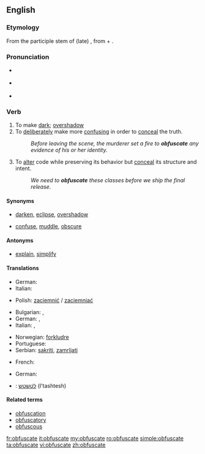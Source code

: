 {{was wotd|2007|July|6}}
==English==

===Etymology===
From the participle stem of (late) {{etyl|la}} {{term|obfuscare}}, from {{term|ob-}} + {{term|fuscare||darken}}.

===Pronunciation===
* {{a|UK}} {{IPA|/ˈɒbfʌskeɪt/|/ˈɒbfəskeɪt/}}
* {{a|US}} {{IPA|/ˈɑːbfʌskeɪt/|/ˈɑːbfəskeɪt/}}
* {{audio|en-us-obfuscate.ogg|Audio (US)}}

===Verb===
{{en-verb|obfuscat|ing}}

# To make [[dark]]; [[overshadow]]
# To [[deliberately]] make more [[confusing]] in order to [[conceal]] the truth.
#: ''Before leaving the scene, the murderer set a fire to '''obfuscate''' any evidence of his or her identity.''
# {{computing}} To [[alter]] code while preserving its behavior but [[conceal]] its structure and intent.
#: ''We need to '''obfuscate''' these classes before we ship the final release.''

====Synonyms====
* {{sense|to make dark}} [[darken]], [[eclipse]], [[overshadow]]
* {{sense|to deliberately make more confusing}} [[confuse]], [[muddle]], [[obscure]]

====Antonyms====
* {{sense|to deliberately make less confusing}} [[explain]], [[simplify]]

====Translations====
{{trans-top|to make dark}}
* German: {{t-|de|verfinstern}}
* Italian: {{t-|it|ottenebrare}}
{{trans-mid}}
* Polish: [[zaciemnić]] / [[zaciemniać]]
{{trans-bottom}}

{{trans-top|to deliberately make more confusing}}
* Bulgarian: {{t+|bg|обърквам}}, {{t+|bg|смущавам}}
* German: {{t-|de|verdunkeln}}, {{t+|de|verschleiern}}
* Italian: {{t-|it|offuscare}}, {{t-|it|ottenebrare}}
{{trans-mid}}
* Norwegian: [[forkludre]]
* Portuguese: {{t+|pt|ofuscar}}
* Serbian: [[sakriti]], [[zamrljati]]
{{trans-bottom}}

{{trans-top|to alter code}}
* French: {{t+|fr|obscurcir}}
{{trans-mid}}
* German: {{t-|de|obfuskieren}}
{{trans-bottom}}

{{checktrans-top}}
* {{ttbc|Hebrew}}: [[לטשטש]] (l'tashtesh)
{{checktrans-bottom}}

====Related terms====
* [[obfuscation]]
* [[obfuscatory]]
* [[obfuscous]]

[[fr:obfuscate]]
[[it:obfuscate]]
[[my:obfuscate]]
[[ro:obfuscate]]
[[simple:obfuscate]]
[[ta:obfuscate]]
[[vi:obfuscate]]
[[zh:obfuscate]]